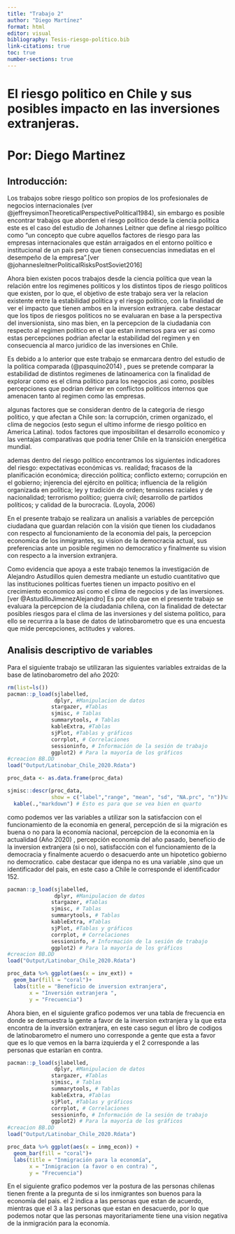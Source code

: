```yaml
---
title: "Trabajo 2"
author: "Diego Martínez"
format: html
editor: visual
bibliography: Tesis-riesgo-político.bib
link-citations: true 
toc: true
number-sections: true
---
```


# **El riesgo politico en Chile y sus posibles impacto en las inversiones extranjeras.**

# Por: Diego Martinez

## **Introducción:**

Los trabajos sobre riesgo politico son propios de los profesionales de negocios internacionales (ver @jeffreysimonTheoreticalPerspectivePolitical1984), sin embargo es posible encontrar trabajos que aborden el riesgo politico desde la ciencia política este es el caso del estudio de Johannes Leitner que define al riesgo político como "un concepto que cubre aquellos factores de riesgo para las empresas internacionales que están arraigados en el entorno político e institucional de un país pero que tienen consecuencias inmediatas en el desempeño de la empresa".[ver @johannesleitnerPoliticalRisksPostSoviet2016]

Ahora bien existen pocos trabajos desde la ciencia política que vean la relación entre los regimenes politicos y los distintos tipos de riesgo politicos que existen, por lo que, el objetivo de este trabajo sera ver la relacion existente entre la estabilidad política y el riesgo politico, con la finalidad de ver el impacto que tienen ambos en la inversion extranjera. cabe destacar que los tipos de riesgos politicos no se evaluaran en base a la perspectiva del inversionista, sino mas bien, en la percepcion de la ciudadania con respecto al regimen politico en el que estan inmersos para ver asi como estas percepciones podrian afectar la estabilidad del regimen y en consecuencia al marco juridico de las inversiones en Chile.

Es debido a lo anterior que este trabajo se enmarcara dentro del estudio de la politica comparada (@pasquino2014) , pues se pretende comparar la estabilidad de distintos regimenes de latinoamerica con la finalidad de explorar como es el clima politico para los negocios ,asi como, posibles percepciones que podrian derivar en conflictos politicos internos que amenacen tanto al regimen como las empresas.

algunas factores que se consideran dentro de la categoria de riesgo politico, y que afectan a Chile son: la corrupción, crimen organizado, el clima de negocios (esto segun el ultimo informe de riesgo politico en America Latina). todos factores que imposibilitan el desarrollo economico y las ventajas comparativas que podria tener Chile en la transición energética mundial.

ademas dentro del riesgo político encontramos los siguientes indicadores del riesgo: expectativas económicas vs. realidad; fracasos de la planificación económica; dirección política; conflicto externo; corrupción en el gobierno; injerencia del ejército en política; influencia de la religión organizada en política; ley y tradición de orden; tensiones raciales y de nacionalidad; terrorismo político; guerra civil; desarrollo de partidos políticos; y calidad de la burocracia. (Loyola, 2006)

En el presente trabajo se realizara un analisis a variables de percepción ciudadana que guardan relación con la visión que tienen los ciudadanos con respecto al funcionamiento de la economia del pais, la percepcion economica de los inmigrantes, su vision de la democracia actual, sus preferencias ante un posible regimen no democratico y finalmente su vision con respecto a la inversion extranjera.

Como evidencia que apoya a este trabajo tenemos la investigación de Alejandro Astudillos quien demestra mediante un estudio cuantitativo que las instituciones politicas fuertes tienen un impacto positivo en el crecimiento economico asi como el clima de negocios y de las inversiones.[ver @AstudilloJimenezAlejandro] Es por ello que en el presente trabajo se evaluara la percepcion de la ciudadania chilena, con la finalidad de detectar posibles riesgos para el clima de las inversiones y del sistema politico, para ello se recurrira a la base de datos de latinobarometro que es una encuesta que mide percepciones, actitudes y valores.

## Analisis descriptivo de variables

Para el siguiente trabajo se utilizaran las siguientes variables extraidas de la base de latinobarometro del año 2020:

```r
rm(list=ls())  
pacman::p_load(sjlabelled,
               dplyr, #Manipulacion de datos
              stargazer, #Tablas
              sjmisc, # Tablas
              summarytools, # Tablas
              kableExtra, #Tablas
              sjPlot, #Tablas y gráficos
              corrplot, # Correlaciones
              sessioninfo, # Información de la sesión de trabajo
              ggplot2) # Para la mayoría de los gráficos
#creacion BB.DD
load("Output/Latinobar_Chile_2020.Rdata")

proc_data <- as.data.frame(proc_data)

sjmisc::descr(proc_data,
              show = c("label","range", "mean", "sd", "NA.prc", "n"))%>% # Selecciona estadísticos
  kable(.,"markdown") # Esto es para que se vea bien en quarto


```

como podemos ver las variables a utilizar son la satisfaccion con el funcionamiento de la economia en general, percepción de si la migración es buena o no para la economía nacional, percepcion de la economia en la actualidad (Año 2020) , percepción economía del año pasado, beneficio de la inversion extranjera (si o no), satisfacción con el funcionamiento de la democracia y finalmente acuerdo o desacuerdo ante un hipotetico gobierno no democratico. cabe destacar que idenpa no es una variable ,sino que un identificador del pais, en este caso a Chile le corresponde el identificador 152.

```r
pacman::p_load(sjlabelled,
               dplyr, #Manipulacion de datos
              stargazer, #Tablas
              sjmisc, # Tablas
              summarytools, # Tablas
              kableExtra, #Tablas
              sjPlot, #Tablas y gráficos
              corrplot, # Correlaciones
              sessioninfo, # Información de la sesión de trabajo
              ggplot2) # Para la mayoría de los gráficos
#creacion BB.DD
load("Output/Latinobar_Chile_2020.Rdata")

proc_data %>% ggplot(aes(x = inv_ext)) + 
  geom_bar(fill = "coral")+
  labs(title = "Beneficio de inversion extranjera",
       x = "Inversión extranjera ",
       y = "Frecuencia")
```

Ahora bien, en el siguiente grafico podemos ver una tabla de frecuencia en donde se demuestra la gente a favor de la inversion extranjera y la que esta encontra de la inversión extranjera, en este caso segun el libro de codigos de latinobarometro el numero uno corresponde a gente que esta a favor que es lo que vemos en la barra izquierda y el 2 corresponde a las personas que estarían en contra.

```r
pacman::p_load(sjlabelled,
               dplyr, #Manipulacion de datos
              stargazer, #Tablas
              sjmisc, # Tablas
              summarytools, # Tablas
              kableExtra, #Tablas
              sjPlot, #Tablas y gráficos
              corrplot, # Correlaciones
              sessioninfo, # Información de la sesión de trabajo
              ggplot2) # Para la mayoría de los gráficos
#creacion BB.DD
load("Output/Latinobar_Chile_2020.Rdata")

proc_data %>% ggplot(aes(x = inmg_econ)) + 
  geom_bar(fill = "coral")+
  labs(title = "Inmigración para la economía",
       x = "Inmigracion (a favor o en contra) ",
       y = "Frecuencia")
```

En el siguiente grafico podemos ver la postura de las personas chilenas tienen frente a la pregunta de si los inmigrantes son buenos para la economía del pais. el 2 indica a las personas que estan de acuerdo, mientras que el 3 a las personas que estan en desacuerdo, por lo que podemos notar que las personas mayoritariamente tiene una vision negativa de la inmigración para la economía.
